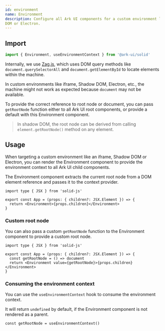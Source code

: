 ```yaml
---
id: environment
name: Environment
description: Configure all Ark UI components for a custom environment like iframe, Shadow
DOM or Electron.
---
```


## Import

```ts
import { Environment, useEnvironmentContext } from '@ark-ui/solid'
```

Internally, we use
[Zag.js](https://zagjs.com/overview/composition#custom-window-environment),
which uses DOM query methods like `document.querySelectorAll` and
`document.getElementById` to locate elements within the machine.

In custom environments like iframe, Shadow DOM, Electron, etc., the machine
might not work as expected because `document` may not be available.

To provide the correct reference to root node or document, you can pass
`getRootNode` function either to all Ark UI root components, or provide a
default with this Environment component.

> In shadow DOM, the root node can be derived from calling
> `element.getRootNode()` method on any element.

## Usage

When targeting a custom environment like an iframe, Shadow DOM or Electron, you
can render the Environment component to provide the environment context to all
Ark UI child components.

The Environment component extracts the current root node from a DOM element
reference and passes it to the context provider.

```tsx
import type { JSX } from 'solid-js'

export const App = (props: { children?: JSX.Element }) => {
  return <Environment>{props.children}</Environment>
}
```

### Custom root node

You can also pass a custom `getRootNode` function to the Environment component
to provide a custom root node.

```tsx
import type { JSX } from 'solid-js'

export const App = (props: { children?: JSX.Element }) => {
  const getRootNode = () => document
  return <Environment value={getRootNode}>{props.children}</Environment>
}
```

### Consuming the environment context

You can use the `useEnvironmentContext` hook to consume the environment context.

It will return `undefined` by default, if the Environment component is not
rendered as a parent.

```tsx
const getRootNode = useEnvironmentContext()
```
